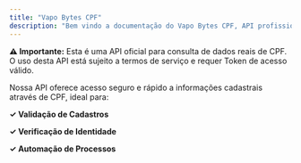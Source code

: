```yaml
---
title: "Vapo Bytes CPF"
description: "Bem vindo a documentação do Vapo Bytes CPF, API profissional para consulta de dados cadastrais através de CPF, fornecendo informações precisas e atualizadas em tempo real."
---
```


**⚠️ Importante:**&#x20;
Esta é uma API oficial para consulta de dados reais de CPF. O uso desta API está sujeito a termos de serviço e requer Token de acesso válido.

Nossa API oferece acesso seguro e rápido a informações cadastrais através de CPF, ideal para:&#x20;

**✓ Validação de Cadastros**&#x20;

**✓ Verificação de Identidade**&#x20;

**✓ Automação de Processos**
